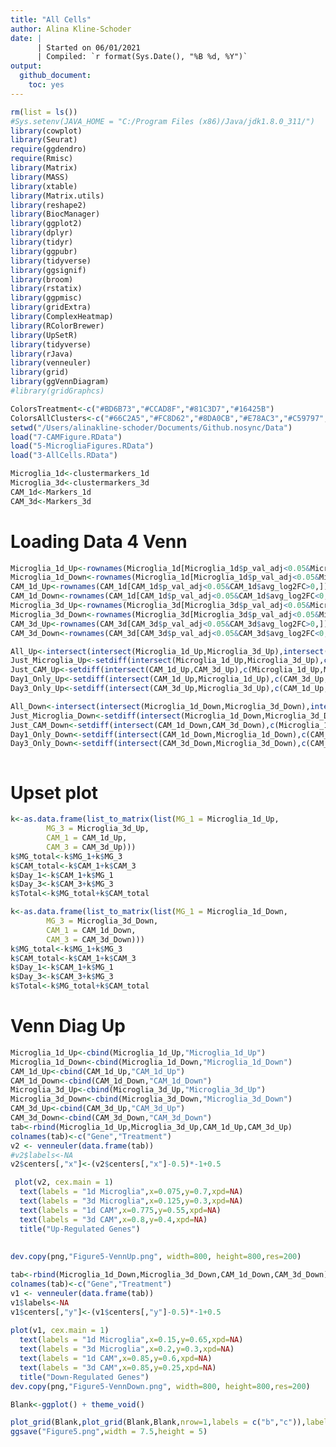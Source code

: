 ---
title: "All Cells"
author: Alina Kline-Schoder
date: | 
      | Started on 06/01/2021
      | Compiled: `r format(Sys.Date(), "%B %d, %Y")`
output:
  github_document:
    toc: yes
---


```{r message = FALSE, echo = FALSE}
rm(list = ls())
#Sys.setenv(JAVA_HOME = "C:/Program Files (x86)/Java/jdk1.8.0_311/")
library(cowplot)
library(Seurat)
require(ggdendro)
require(Rmisc)
library(Matrix)
library(MASS)
library(xtable)
library(Matrix.utils)
library(reshape2)
library(BiocManager)
library(ggplot2)
library(dplyr)
library(tidyr)
library(ggpubr)
library(tidyverse)
library(ggsignif)
library(broom)
library(rstatix)
library(ggpmisc)
library(gridExtra)
library(ComplexHeatmap)
library(RColorBrewer)
library(UpSetR)
library(tidyverse)
library(rJava)
library(venneuler)
library(grid)
library(ggVennDiagram)
#library(gridGraphcs)

ColorsTreatment<-c("#BD6B73","#CCAD8F","#81C3D7","#16425B")
ColorsAllClusters<-c("#66C2A5","#FC8D62","#8DA0CB","#E78AC3","#C59797","#A6D854","#FFD92F","#BA95C7","#D3D942","#FFD92F","#B1A884","#BA95C7")
setwd("/Users/alinakline-schoder/Documents/Github.nosync/Data")
load("7-CAMFigure.RData")
load("5-MicrogliaFigures.RData")
load("3-AllCells.RData")

Microglia_1d<-clustermarkers_1d
Microglia_3d<-clustermarkers_3d
CAM_1d<-Markers_1d
CAM_3d<-Markers_3d
```
# Loading Data 4 Venn
```{r}
Microglia_1d_Up<-rownames(Microglia_1d[Microglia_1d$p_val_adj<0.05&Microglia_1d$avg_log2FC>0,])
Microglia_1d_Down<-rownames(Microglia_1d[Microglia_1d$p_val_adj<0.05&Microglia_1d$avg_log2FC<0,])
CAM_1d_Up<-rownames(CAM_1d[CAM_1d$p_val_adj<0.05&CAM_1d$avg_log2FC>0,])
CAM_1d_Down<-rownames(CAM_1d[CAM_1d$p_val_adj<0.05&CAM_1d$avg_log2FC<0,])
Microglia_3d_Up<-rownames(Microglia_3d[Microglia_3d$p_val_adj<0.05&Microglia_3d$avg_log2FC>0,])
Microglia_3d_Down<-rownames(Microglia_3d[Microglia_3d$p_val_adj<0.05&Microglia_3d$avg_log2FC<0,])
CAM_3d_Up<-rownames(CAM_3d[CAM_3d$p_val_adj<0.05&CAM_3d$avg_log2FC>0,])
CAM_3d_Down<-rownames(CAM_3d[CAM_3d$p_val_adj<0.05&CAM_3d$avg_log2FC<0,])

All_Up<-intersect(intersect(Microglia_1d_Up,Microglia_3d_Up),intersect(CAM_1d_Up,CAM_3d_Up))
Just_Microglia_Up<-setdiff(intersect(Microglia_1d_Up,Microglia_3d_Up),c(CAM_1d_Up,CAM_3d_Up))
Just_CAM_Up<-setdiff(intersect(CAM_1d_Up,CAM_3d_Up),c(Microglia_1d_Up,Microglia_3d_Up))
Day1_Only_Up<-setdiff(intersect(CAM_1d_Up,Microglia_1d_Up),c(CAM_3d_Up,Microglia_3d_Up))
Day3_Only_Up<-setdiff(intersect(CAM_3d_Up,Microglia_3d_Up),c(CAM_1d_Up,Microglia_1d_Up))

All_Down<-intersect(intersect(Microglia_1d_Down,Microglia_3d_Down),intersect(CAM_1d_Down,CAM_3d_Down))
Just_Microglia_Down<-setdiff(intersect(Microglia_1d_Down,Microglia_3d_Down),c(CAM_1d_Down,CAM_3d_Down))
Just_CAM_Down<-setdiff(intersect(CAM_1d_Down,CAM_3d_Down),c(Microglia_1d_Down,Microglia_3d_Down))
Day1_Only_Down<-setdiff(intersect(CAM_1d_Down,Microglia_1d_Down),c(CAM_3d_Down,Microglia_3d_Down))
Day3_Only_Down<-setdiff(intersect(CAM_3d_Down,Microglia_3d_Down),c(CAM_1d_Down,Microglia_1d_Down))



```


# Upset plot
```{r}
k<-as.data.frame(list_to_matrix(list(MG_1 = Microglia_1d_Up,
        MG_3 = Microglia_3d_Up,
        CAM_1 = CAM_1d_Up,
        CAM_3 = CAM_3d_Up)))
k$MG_total<-k$MG_1+k$MG_3
k$CAM_total<-k$CAM_1+k$CAM_3
k$Day_1<-k$CAM_1+k$MG_1
k$Day_3<-k$CAM_3+k$MG_3
k$Total<-k$MG_total+k$CAM_total

k<-as.data.frame(list_to_matrix(list(MG_1 = Microglia_1d_Down,
        MG_3 = Microglia_3d_Down,
        CAM_1 = CAM_1d_Down,
        CAM_3 = CAM_3d_Down)))
k$MG_total<-k$MG_1+k$MG_3
k$CAM_total<-k$CAM_1+k$CAM_3
k$Day_1<-k$CAM_1+k$MG_1
k$Day_3<-k$CAM_3+k$MG_3
k$Total<-k$MG_total+k$CAM_total
```




# Venn Diag Up
```{r}
Microglia_1d_Up<-cbind(Microglia_1d_Up,"Microglia_1d_Up")
Microglia_1d_Down<-cbind(Microglia_1d_Down,"Microglia_1d_Down")
CAM_1d_Up<-cbind(CAM_1d_Up,"CAM_1d_Up")
CAM_1d_Down<-cbind(CAM_1d_Down,"CAM_1d_Down")
Microglia_3d_Up<-cbind(Microglia_3d_Up,"Microglia_3d_Up")
Microglia_3d_Down<-cbind(Microglia_3d_Down,"Microglia_3d_Down")
CAM_3d_Up<-cbind(CAM_3d_Up,"CAM_3d_Up")
CAM_3d_Down<-cbind(CAM_3d_Down,"CAM_3d_Down")
tab<-rbind(Microglia_1d_Up,Microglia_3d_Up,CAM_1d_Up,CAM_3d_Up)
colnames(tab)<-c("Gene","Treatment")
v2 <- venneuler(data.frame(tab))
#v2$labels<-NA
v2$centers[,"x"]<-(v2$centers[,"x"]-0.5)*-1+0.5

 plot(v2, cex.main = 1)
  text(labels = "1d Microglia",x=0.075,y=0.7,xpd=NA)
  text(labels = "3d Microglia",x=0.125,y=0.3,xpd=NA)
  text(labels = "1d CAM",x=0.775,y=0.55,xpd=NA)
  text(labels = "3d CAM",x=0.8,y=0.4,xpd=NA)
  title("Up-Regulated Genes") 
  
  
dev.copy(png,"Figure5-VennUp.png", width=800, height=800,res=200)
```

```{r}
tab<-rbind(Microglia_1d_Down,Microglia_3d_Down,CAM_1d_Down,CAM_3d_Down)
colnames(tab)<-c("Gene","Treatment")
v1 <- venneuler(data.frame(tab))
v1$labels<-NA
v1$centers[,"y"]<-(v1$centers[,"y"]-0.5)*-1+0.5
  
plot(v1, cex.main = 1)
  text(labels = "1d Microglia",x=0.15,y=0.65,xpd=NA)
  text(labels = "3d Microglia",x=0.2,y=0.3,xpd=NA)
  text(labels = "1d CAM",x=0.85,y=0.6,xpd=NA)
  text(labels = "3d CAM",x=0.85,y=0.25,xpd=NA)
  title("Down-Regulated Genes")
dev.copy(png,"Figure5-VennDown.png", width=800, height=800,res=200)

```



```{r}
Blank<-ggplot() + theme_void()

plot_grid(Blank,plot_grid(Blank,Blank,nrow=1,labels = c("b","c")),labels = c("a",""),nrow=2)
ggsave("Figure5.png",width = 7.5,height = 5)
```

